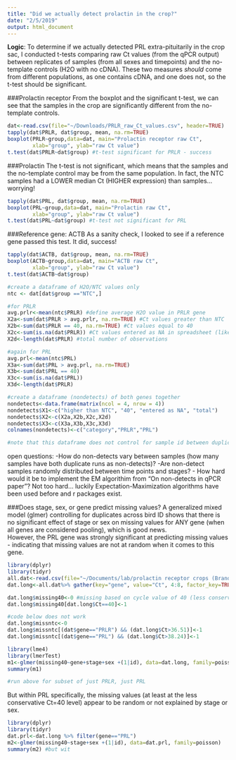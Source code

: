 ```yaml
---
title: "Did we actually detect prolactin in the crop?"
date: "2/5/2019"
output: html_document
---
```

**Logic**: To determine if we actually detected PRL extra-pituitarily in the crop sac, 
I conducted t-tests comparing raw Ct values (from the qPCR output) between replicates of samples (from all sexes and timepoints) and the no-template controls (H2O with no cDNA). These two measures *should* come from different populations, as one contains cDNA, and one does not, so the t-test should be significant.  

###Prolactin receptor
From the boxplot and the significant t-test, we can see that the samples in the crop are significantly different from the no-template controls.  

```r
dat<-read.csv(file="~/Downloads/PRLR_raw_Ct_values.csv", header=TRUE)
tapply(dat$PRLR, dat$group, mean, na.rm=TRUE)
boxplot(PRLR~group,data=dat, main="Prolactin receptor raw Ct", 
        xlab="group", ylab="raw Ct value")
t.test(dat$PRLR~dat$group) #t-test significant for PRLR - success
```
###Prolactin 
The t-test is not significant, which means that the samples and the no-template control may be from the same population. In fact, the NTC samples had a LOWER median Ct (HIGHER expression) than samples... worrying! 

```r
tapply(dat$PRL, dat$group, mean, na.rm=TRUE)
boxplot(PRL~group,data=dat, main="Prolactin raw Ct", 
        xlab="group", ylab="raw Ct value")
t.test(dat$PRL~dat$group) #t-test not significant for PRL
```

###Reference gene: ACTB
As a sanity check, I looked to see if a reference gene passed this test. It did, success!

```r
tapply(dat$ACTB, dat$group, mean, na.rm=TRUE)
boxplot(ACTB~group,data=dat, main="ACTB raw Ct", 
        xlab="group", ylab="raw Ct value")
t.test(dat$ACTB~dat$group) 
```

```r
#create a dataframe of H2O/NTC values only
ntc <- dat[dat$group =="NTC",]

#for PRLR
avg.prlr<-mean(ntc$PRLR) #define average H2O value in PRLR gene
X2a<-sum(dat$PRLR > avg.prlr, na.rm=TRUE) #Ct values greater than NTC
X2b<-sum(dat$PRLR == 40, na.rm=TRUE) #Ct values equal to 40
X2c<-sum(is.na(dat$PRLR)) #Ct values entered as NA in spreadsheet (likely 40)
X2d<-length(dat$PRLR) #total number of observations

#again for PRL
avg.prl<-mean(ntc$PRL)
X3a<-sum(dat$PRL > avg.prl, na.rm=TRUE)
X3b<-sum(dat$PRL == 40)
X3c<-sum(is.na(dat$PRL))
X3d<-length(dat$PRLR)

#create a dataframe (nondetects) of both genes together
nondetects<-data.frame(matrix(ncol = 4, nrow = 4))
nondetects$X1<-c("higher than NTC", "40", "entered as NA", "total")
nondetects$X2<-c(X2a,X2b,X2c,X2d)
nondetects$X3<-c(X3a,X3b,X3c,X3d)
colnames(nondetects)<-c("category","PRLR","PRL")

#note that this dataframe does not control for sample id between duplicates. Some samples may have had both duplicates be non-detects. 
```

open questions: 
-How do non-detects vary between samples (how many samples have both duplicate runs as non-detects)?
-Are non-detect samples randomly distributed between time points and stages? 
 - How hard would it be to implement the EM algorithim from "On non-detects in qPCR paper"? 
 Not too hard... luckily Expectation-Maximization algorithms have been used before and r packages exist.   
 
###Does stage, sex, or gene predict missing values?
A generalized mixed model (glmer) controlling for duplicates across bird ID shows that there is no significant effect of stage or sex on missing values for ANY gene (when all genes are considered pooling), which is good news.   
However, the PRL gene was strongly significant at predicting missing values - indicating that missing values are not at random when it comes to this gene.

```r
library(dplyr)
library(tidyr)
all.dat<-read.csv(file="~/Documents/lab/prolactin receptor crops (Brandon)/raw_Ct_stages_sex.csv", header=TRUE)
dat.long<-all.dat%>% gather(key="gene", value="Ct", 4:8, factor_key=TRUE)#wide to long

dat.long$missing40<-0 #missing based on cycle value of 40 (less conservative)
dat.long$missing40[dat.long$Ct==40]<-1

#code below does not work
dat.long$missntc<-0
dat.long$missntc[(dat$gene=="PRLR") && (dat.long$Ct>36.51)]<-1
dat.long$missntc[(dat$gene=="PRL") && (dat.long$Ct>38.24)]<-1

library(lme4)
library(lmerTest)
m1<-glmer(missing40~gene+stage+sex +(1|id), data=dat.long, family=poisson)
summary(m1)

#run above for subset of just PRLR, just PRL
```

But within PRL specifically, the missing values (at least at the less conservative Ct=40 level) appear to be random or not explained by stage or sex.  
```r
library(dplyr)
library(tidyr)
dat.prl<-dat.long %>% filter(gene=="PRL")
m2<-glmer(missing40~stage+sex +(1|id), data=dat.prl, family=poisson)
summary(m2) #but wit
```
